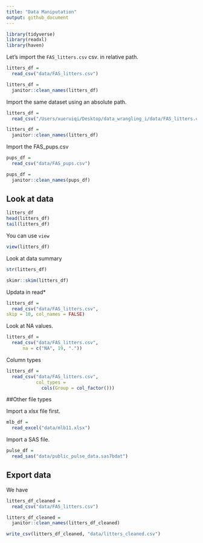 ```yaml
---
title: "Data Maniputation"
output: github_document
---
```

```r
library(tidyverse)
library(readxl)
library(haven)
```


Let's import the `FAS_litters.csv` csv. in relative path.

```r
litters_df = 
  read_csv("data/FAS_litters.csv")

litters_df = 
  janitor::clean_names(litters_df)


```

Import the same dataset using an absolute path.
```r
litters_df = 
  read_csv("/Users/xueruiqi/Desktop/data_wrangling_i/data/FAS_litters.csv")

litters_df = 
  janitor::clean_names(litters_df)

```
 
Import the FAS_pups.csv
```r
pups_df = 
  read_csv("data/FAS_pups.csv")

pups_df = 
  janitor::clean_names(pups_df)
```

## Look at data
```r
litters_df
head(litters_df)
tail(litters_df)
```

You can use `view`
```r
view(litters_df)
```


Look at data summary
```r
str(litters_df)

skimr::skim(litters_df)
```

Updata in read*
```r
litters_df = 
  read_csv("data/FAS_litters.csv",
skip = 10, col_names = FALSE)
```


Look at NA values.
```r
litters_df = 
  read_csv("data/FAS_litters.csv",
      na = c("NA", 19, "."))
```


Column types
```r
litters_df = 
  read_csv("data/FAS_litters.csv",
           col_types = 
             cols(Group = col_factor()))
```

##Other file types

Import a xlsx file first.

```r
mlb_df = 
  read_excel("data/mlb11.xlsx")
```

Import a SAS file.
```r
pulse_df = 
  read_sas("data/public_pulse_data.sas7bdat")
```

## Export data

We have 
```r
litters_df_cleaned = 
  read_csv("data/FAS_litters.csv")

litters_df_cleaned = 
  janitor::clean_names(litters_df_cleaned)

write_csv(litters_df_cleaned, "data/litters_cleaned.csv")
```




